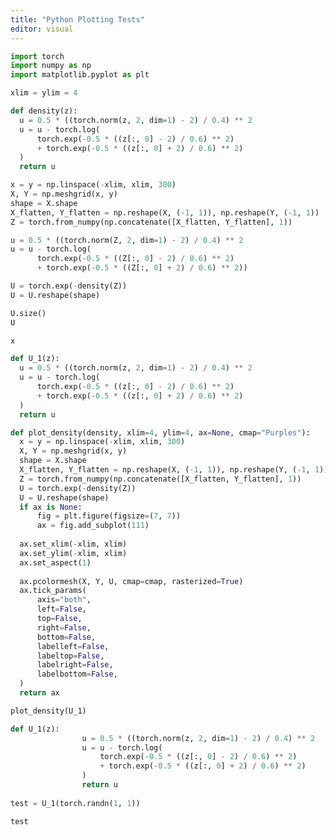```yaml
---
title: "Python Plotting Tests"
editor: visual
---
```


```python
import torch
import numpy as np
import matplotlib.pyplot as plt

xlim = ylim = 4

def density(z):
  u = 0.5 * ((torch.norm(z, 2, dim=1) - 2) / 0.4) ** 2
  u = u - torch.log(
      torch.exp(-0.5 * ((z[:, 0] - 2) / 0.6) ** 2)
      + torch.exp(-0.5 * ((z[:, 0] + 2) / 0.6) ** 2)
  )
  return u

x = y = np.linspace(-xlim, xlim, 300)
X, Y = np.meshgrid(x, y)
shape = X.shape
X_flatten, Y_flatten = np.reshape(X, (-1, 1)), np.reshape(Y, (-1, 1))
Z = torch.from_numpy(np.concatenate([X_flatten, Y_flatten], 1))

u = 0.5 * ((torch.norm(Z, 2, dim=1) - 2) / 0.4) ** 2
u = u - torch.log(
      torch.exp(-0.5 * ((Z[:, 0] - 2) / 0.6) ** 2)
      + torch.exp(-0.5 * ((Z[:, 0] + 2) / 0.6) ** 2))

U = torch.exp(-density(Z))
U = U.reshape(shape)

U.size()
U

x
```


```python



def U_1(z):
  u = 0.5 * ((torch.norm(z, 2, dim=1) - 2) / 0.4) ** 2
  u = u - torch.log(
      torch.exp(-0.5 * ((z[:, 0] - 2) / 0.6) ** 2)
      + torch.exp(-0.5 * ((z[:, 0] + 2) / 0.6) ** 2)
  )
  return u

def plot_density(density, xlim=4, ylim=4, ax=None, cmap="Purples"):
  x = y = np.linspace(-xlim, xlim, 300)
  X, Y = np.meshgrid(x, y)
  shape = X.shape
  X_flatten, Y_flatten = np.reshape(X, (-1, 1)), np.reshape(Y, (-1, 1))
  Z = torch.from_numpy(np.concatenate([X_flatten, Y_flatten], 1))
  U = torch.exp(-density(Z))
  U = U.reshape(shape)
  if ax is None:
      fig = plt.figure(figsize=(7, 7))
      ax = fig.add_subplot(111)
  
  ax.set_xlim(-xlim, xlim)
  ax.set_ylim(-xlim, xlim)
  ax.set_aspect(1)
  
  ax.pcolormesh(X, Y, U, cmap=cmap, rasterized=True)
  ax.tick_params(
      axis="both",
      left=False,
      top=False,
      right=False,
      bottom=False,
      labelleft=False,
      labeltop=False,
      labelright=False,
      labelbottom=False,
  )
  return ax

plot_density(U_1)
```

```python
def U_1(z):
                u = 0.5 * ((torch.norm(z, 2, dim=1) - 2) / 0.4) ** 2
                u = u - torch.log(
                    torch.exp(-0.5 * ((z[:, 0] - 2) / 0.6) ** 2)
                    + torch.exp(-0.5 * ((z[:, 0] + 2) / 0.6) ** 2)
                )
                return u
              
test = U_1(torch.randn(1, 1))

test

```

